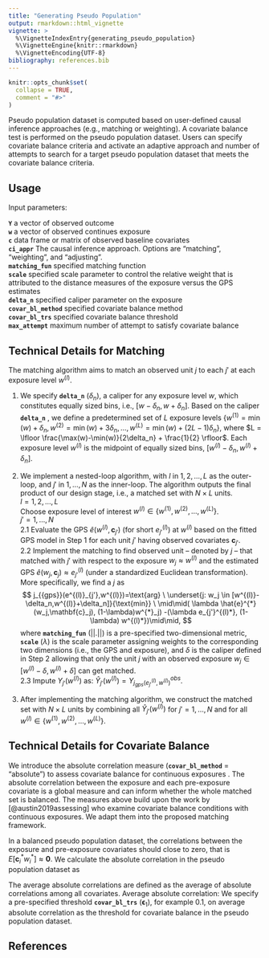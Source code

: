 ```yaml
---
title: "Generating Pseudo Population"
output: rmarkdown::html_vignette
vignette: >
  %\VignetteIndexEntry{generating_pseudo_population}
  %\VignetteEngine{knitr::rmarkdown}
  %\VignetteEncoding{UTF-8}
bibliography: references.bib
---
```


```r
knitr::opts_chunk$set(
  collapse = TRUE,
  comment = "#>"
)
```

Pseudo population dataset is computed based on user-defined causal inference approaches (e.g., matching or weighting). A covariate balance test is performed on the pseudo population dataset. Users can specify covariate balance criteria and activate an adaptive approach and number of attempts to search for a target pseudo population dataset that meets the covariate balance criteria.

## Usage

Input parameters:

**`Y`**  a vector of observed outcome  
**`w`**  a vector of observed continues exposure    
**`c`**  data frame or matrix of observed baseline covariates    
**`ci_appr`** The causal inference approach. Options are "matching", "weighting", and "adjusting".  
**`matching_fun`**  specified matching function    
**`scale`**  specified scale parameter to control the relative weight that is attributed to the distance measures of the exposure versus the GPS estimates  
**`delta_n`**  specified caliper parameter on the exposure  
**`covar_bl_method`**  specified covariate balance method  
**`covar_bl_trs`**  specified covariate balance threshold  
**`max_attempt`**  maximum number of attempt to satisfy covariate balance  

## Technical Details for Matching
The matching algorithm aims to match an observed unit $j$ to each $j'$ at each exposure level $w^{(l)}$. 

1) We specify **`delta_n`** ($\delta_n$), a caliper for any exposure level $w$, which constitutes equally sized bins, i.e., $[w-\delta_n, w+\delta_n]$. Based on the caliper **`delta_n`** , we define a predetermined set of $L$ exposure levels $\{w^{(1)}=\min(w)+ \delta_n,w^{(2)}=\min(w)+3 \delta_n,...,w^{(L)} = \min(w)+(2L-1) \delta_n\}$, where $L = \lfloor \frac{\max(w)-\min(w)}{2\delta_n} + \frac{1}{2} \rfloor$. Each exposure level $w^{(l)}$ is the midpoint of equally sized bins, $[w^{(l)}-\delta_n, w^{(l)}+\delta_n]$. 

2) We implement a nested-loop algorithm, with $l$ in $1,2,\ldots, L$ as the outer-loop, and $j'$ in $1 ,\ldots,N$ as the inner-loop. The algorithm outputs the final product of our design stage, i.e., a matched set with $N\times L$ units. \
		\textbf{for} $l = 1,2,\ldots, L$ \textbf{do} \
		 Choose  \textbf{one} exposure level of interest $w^{(l)} \in  \{w^{(1)}, w^{(2)}, ..., w^{(L)}\}$. \
		\textbf{for} $j' = 1 ,\ldots,N$ \textbf{do} \
		\setlength{\leftskip}{0pt}
			2.1 Evaluate the GPS $\hat{e}(w^{(l)}, \mathbf{c}_{j'})$ (for short $e^{(l)}_{j'}$) at $w^{(l)}$ based on the fitted GPS model in Step 1 for each unit $j'$ having observed covariates $\mathbf{c}_{j'}$.   \
			2.2 Implement the matching to find \textbf{an} observed unit -- denoted by $j$ -- that matched with $j'$ with respect to \underline{both} the exposure $w_{j}\approx w^{(l)}$ and the estimated GPS $\hat{e}(w_j, \mathbf{c}_{j}) \approx e^{(l)}_{j'}$ (under a standardized Euclidean transformation). 
			More specifically, we find a $j$ as 
    $$
    j_{{gps}}(e^{(l)}_{j'},w^{(l)})=\text{arg} \ \underset{j: w_j \in [w^{(l)}-\delta_n,w^{(l)}+\delta_n]}{\text{min}} \ \mid\mid( \lambda \hat{e}^{*}(w_j,\mathbf{c}_j), (1-\lambda)w^{*}_j) -(\lambda e_{j'}^{(l)*}, (1-\lambda) w^{(l)*})\mid\mid,
    $$
    where **`matching_fun`** ($||.||$) is a pre-specified two-dimensional metric, **`scale`** ($\lambda$) is the scale parameter assigning weights to the corresponding two dimensions (i.e., the GPS and exposure), and $\delta$ is the caliper defined in Step 2 allowing that only the unit $j$ with an observed exposure $w_j \in [w^{(l)}-\delta,w^{(l)}+\delta]$ can get matched. \
    2.3 Impute $Y_{j'}(w^{(l)})$ as: $\hat{Y}_{j'}(w^{(l)})=Y^{obs}_{j_{{gps}}(e^{(l)}_{j'},w^{(l)})}$.
	\text{} \hspace{0.5cm} \textbf{end for}
	\begin{itemize}
	\text{} \hspace{0.5cm} \item[] Note: We allow multiple $j'$ (e.g., $j' =1$ and $j' = 5$) to be matched with the same observed unit $j$ throughout the inner-loop $j'$ in $1 ,\ldots,N$ (``matching with replacement").
	\end{itemize}
	\textbf{end for}
3) After implementing the matching algorithm, we construct the matched set with $N\times L$ units by combining all $\hat{Y}_{j'}(w^{(l)})$ for $j'=1,\ldots,N$ and for all $w^{(l)} \in  \{w^{(1)},w^{(2)},...,w^{(L)}\}$. 

## Technical Details for Covariate Balance
We introduce the absolute correlation measure (**`covar_bl_method`** = "absolute") to assess covariate balance for continuous exposures . The absolute correlation between the exposure and each pre-exposure covariate is a global measure and can inform whether the whole matched set is balanced. The measures above build upon the work by [@austin2019assessing] who examine covariate balance conditions with continuous exposures. We adapt them into the proposed matching framework.

In a balanced pseudo population dataset, the correlations between the exposure and pre-exposure covariates should close to zero, that is
$E [\mathbf{c}_{i}^{*}  w_{i}^{*} ] \approx \mathbf{0}.$
We calculate the absolute correlation in the pseudo population dataset as  
\begin{align*}
 \big\lvert \sum_{i=1}^{N\times L}  \mathbf{c}_{i}^{*}  w_{i}^{*} \big\lvert
\end{align*}

The average absolute correlations are defined as the average of absolute correlations among all covariates. Average absolute correlation: 
\begin{align*}
\overline{\big\lvert \sum_{i=1}^{N\times L} \mathbf{c}_{i}^{*}  w_{i}^{*} \big\lvert} < \boldsymbol{\epsilon}_1.
\end{align*}
We specify a pre-specified threshold **`covar_bl_trs`** ($\boldsymbol{\epsilon}_1$), for example 0.1, on average absolute correlation as the threshold for covariate balance in the pseudo population dataset.

## References


